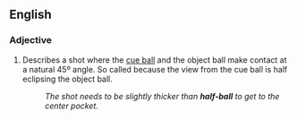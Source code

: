 ==English==

===Adjective===
{{en-adj|-}}

# {{lb|en|sports|billiards|snooker|pool}} Describes a shot where the [[cue ball]] and the object ball make contact at a natural 45º angle. So called because the view from the cue ball is half eclipsing the object ball.
#: ''The shot needs to be slightly thicker than '''half-ball''' to get to the center pocket.''